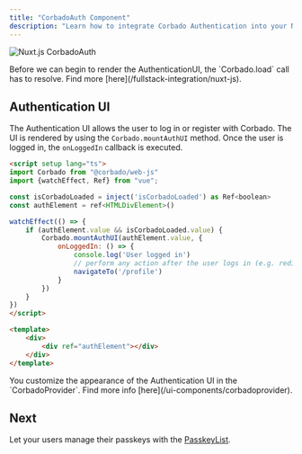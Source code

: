 ```yaml
---
title: "CorbadoAuth Component"
description: "Learn how to integrate Corbado Authentication into your Nuxt.js application."
---
```



![Nuxt.js CorbadoAuth](/images/frontend-integration/ui-components/corbado-auth/corbadoauth-component-dark.webp)

<Warning>
    Before we can begin to render the AuthenticationUI, the `Corbado.load` call has to resolve.
    Find more [here](/fullstack-integration/nuxt-js).
</Warning>

## Authentication UI

The Authentication UI allows the user to log in or register with Corbado.
The UI is rendered by using the `Corbado.mountAuthUI` method.
Once the user is logged in, the `onLoggedIn` callback is executed.

```html pages/index.vue
<script setup lang="ts">
import Corbado from "@corbado/web-js"
import {watchEffect, Ref} from "vue";

const isCorbadoLoaded = inject('isCorbadoLoaded') as Ref<boolean>
const authElement = ref<HTMLDivElement>()

watchEffect(() => {
    if (authElement.value && isCorbadoLoaded.value) {
        Corbado.mountAuthUI(authElement.value, {
            onLoggedIn: () => {
                console.log('User logged in')
                // perform any action after the user logs in (e.g. redirect to another page)
                navigateTo('/profile')
            }
        })
    }
})
</script>

<template>
    <div>
        <div ref="authElement"></div>
    </div>
</template>
```

<Note>
    You customize the appearance of the Authentication UI in the `CorbadoProvider`.
    Find more info [here](/ui-components/corbadoprovider).
</Note>

<StylingTranslationCards />

## Next

Let your users manage their passkeys with the [PasskeyList](/fullstack-integration/nuxt-js/passkeylist).